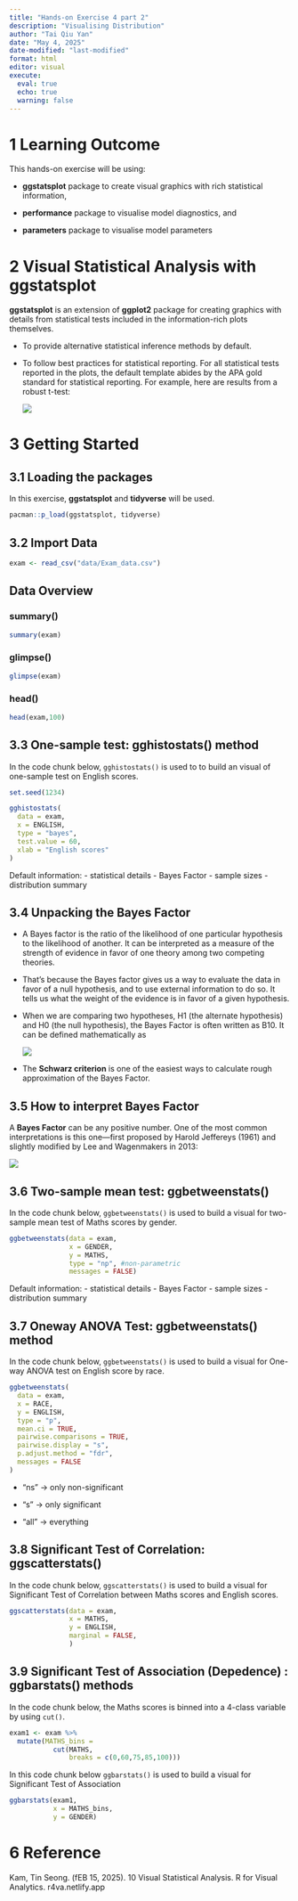 ```yaml
---
title: "Hands-on Exercise 4 part 2"
description: "Visualising Distribution"
author: "Tai Qiu Yan"
date: "May 4, 2025"
date-modified: "last-modified"
format: html
editor: visual
execute:
  eval: true
  echo: true
  warning: false
---
```


# 1 Learning Outcome

This hands-on exercise will be using:

-   **ggstatsplot** package to create visual graphics with rich statistical information,

-   **performance** package to visualise model diagnostics, and

-   **parameters** package to visualise model parameters

# 2 Visual Statistical Analysis with ggstatsplot

**ggstatsplot** is an extension of **ggplot2** package for creating graphics with details from statistical tests included in the information-rich plots themselves.

-   To provide alternative statistical inference methods by default.

-   To follow best practices for statistical reporting. For all statistical tests reported in the plots, the default template abides by the APA gold standard for statistical reporting. For example, here are results from a robust t-test:

    ![](images/clipboard-2700632607.png)

# 3 Getting Started

## 3.1 Loading the packages

In this exercise, **ggstatsplot** and **tidyverse** will be used.

```r
pacman::p_load(ggstatsplot, tidyverse)
```

## 3.2 Import Data

```r
exam <- read_csv("data/Exam_data.csv")
```

## Data Overview

### summary()

```r
summary(exam)
```

### glimpse()

```r
glimpse(exam)
```

### head()

```r
head(exam,100)
```

## 3.3 One-sample test: gghistostats() method

In the code chunk below, `gghistostats()` is used to to build an visual of one-sample test on English scores.

```r
set.seed(1234)

gghistostats(
  data = exam,
  x = ENGLISH,
  type = "bayes",
  test.value = 60,
  xlab = "English scores"
)
```

Default information: - statistical details - Bayes Factor - sample sizes - distribution summary

## 3.4 Unpacking the Bayes Factor

-   A Bayes factor is the ratio of the likelihood of one particular hypothesis to the likelihood of another. It can be interpreted as a measure of the strength of evidence in favor of one theory among two competing theories.

-   That’s because the Bayes factor gives us a way to evaluate the data in favor of a null hypothesis, and to use external information to do so. It tells us what the weight of the evidence is in favor of a given hypothesis.

-   When we are comparing two hypotheses, H1 (the alternate hypothesis) and H0 (the null hypothesis), the Bayes Factor is often written as B10. It can be defined mathematically as

    ![](images/clipboard-3746495706.png)

-   The **Schwarz criterion** is one of the easiest ways to calculate rough approximation of the Bayes Factor.

## 3.5 How to interpret Bayes Factor

A **Bayes Factor** can be any positive number. One of the most common interpretations is this one—first proposed by Harold Jeffereys (1961) and slightly modified by Lee and Wagenmakers in 2013:

![](images/clipboard-914047291.png)

## 3.6 Two-sample mean test: ggbetweenstats()

In the code chunk below, `ggbetweenstats()` is used to build a visual for two-sample mean test of Maths scores by gender.

```r
ggbetweenstats(data = exam,
               x = GENDER,
               y = MATHS,
               type = "np", #non-parametric
               messages = FALSE)
```

Default information: - statistical details - Bayes Factor - sample sizes - distribution summary

## 3.7 Oneway ANOVA Test: ggbetweenstats() method

In the code chunk below, `ggbetweenstats()` is used to build a visual for One-way ANOVA test on English score by race.

```r
ggbetweenstats(
  data = exam,
  x = RACE, 
  y = ENGLISH,
  type = "p",
  mean.ci = TRUE, 
  pairwise.comparisons = TRUE, 
  pairwise.display = "s",
  p.adjust.method = "fdr",
  messages = FALSE
)
```

-   “ns” → only non-significant

-   “s” → only significant

-   “all” → everything

## 3.8 Significant Test of Correlation: ggscatterstats()

In the code chunk below, `ggscatterstats()` is used to build a visual for Significant Test of Correlation between Maths scores and English scores.

```r
ggscatterstats(data = exam,
               x = MATHS,
               y = ENGLISH,
               marginal = FALSE,
               )
```

## 3.9 Significant Test of Association (Depedence) : ggbarstats() methods

In the code chunk below, the Maths scores is binned into a 4-class variable by using `cut()`.

```r
exam1 <- exam %>%
  mutate(MATHS_bins =
           cut(MATHS,
               breaks = c(0,60,75,85,100)))
```

In this code chunk below `ggbarstats()` is used to build a visual for Significant Test of Association

```r
ggbarstats(exam1,
           x = MATHS_bins,
           y = GENDER)
```
# 6 Reference

Kam, Tin Seong. (fEB 15, 2025). 10 Visual Statistical Analysis. R for Visual Analytics. r4va.netlify.app